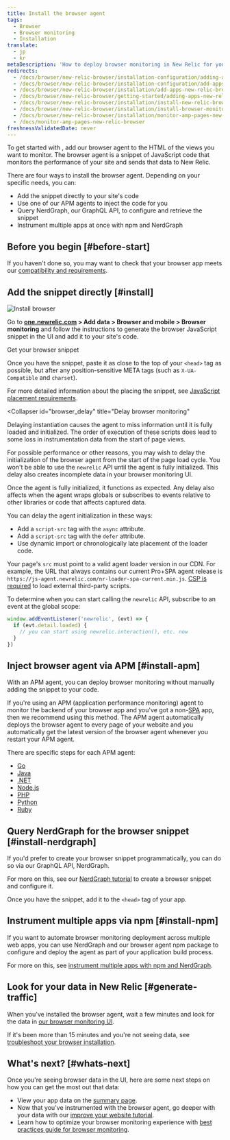 ```yaml
---
title: Install the browser agent
tags:
  - Browser
  - Browser monitoring
  - Installation
translate:
  - jp
  - kr
metaDescription: 'How to deploy browser monitoring in New Relic for your apps, including UI, copy/paste, and API options.'
redirects:
  - /docs/browser/new-relic-browser/installation-configuration/adding-apps-new-relic-browser
  - /docs/browser/new-relic-browser/installation-configuration/add-apps-new-relic-browser
  - /docs/browser/new-relic-browser/installation/add-apps-new-relic-browser
  - /docs/browser/new-relic-browser/getting-started/adding-apps-new-relic-browser
  - /docs/browser/new-relic-browser/installation/install-new-relic-browser-agent
  - /docs/browser/new-relic-browser/installation/install-browser-monitoring-agent
  - /docs/browser/new-relic-browser/installation/monitor-amp-pages-new-relic-browser
  - /docs/monitor-amp-pages-new-relic-browser
freshnessValidatedDate: never
---
```



To get started with <InlinePopover type="browser" />, add our browser agent to the HTML of the views you want to monitor. The browser agent is a snippet of JavaScript code that monitors the performance of your site and sends that data to New Relic. 

There are four ways to install the browser agent. Depending on your specific needs, you can:

* Add the snippet directly to your site's code
* Use one of our APM agents to inject the code for you
* Query NerdGraph, our GraphQL API, to configure and retrieve the snippet
* Instrument multiple apps at once with npm and NerdGraph

## Before you begin [#before-start] 

If you haven't done so, you may want to check that your browser app meets our [compatibility and requirements](/docs/browser/new-relic-browser/getting-started/compatibility-requirements-browser-monitoring).

## Add the snippet directly [#install]

<img
  title="Install browser"
  alt="Install browser"
  src={browserInstallBrowser}
/>

Go to <DNT>**[one.newrelic.com](https://one.newrelic.com) > Add data > Browser and mobile > Browser monitoring**</DNT> and follow the instructions to generate the browser JavaScript snippet in the UI and add it to your site's code. 

<ButtonGroup>
  <ButtonLink
    role="button"
    to="https://onenr.io/0MRNpYqNqQn"
    variant="primary"
  >
    Get your browser snippet
  </ButtonLink>
</ButtonGroup>

Once you have the snippet, paste it as close to the top of your `<head>` tag as possible, but after any position-sensitive META tags (such as `X-UA-Compatible` and `charset`). 

For more detailed information about the placing the snippet, see [JavaScript placement requirements](/docs/browser/new-relic-browser/page-load-timing-resources/instrumentation-browser-monitoring#javascript-placement).

<Collapser
    id="browser_delay"
    title="Delay browser monitoring"
>

<Callout variant="caution">
  Delaying instantiation causes the agent to miss information until it is fully loaded and initialized. The order of execution of these scripts does lead to some loss in instrumentation data from the start of page views.
</Callout>

For possible performance or other reasons, you may wish to delay the initialization of the browser agent from the start of the page load cycle. You won't be able to use the `newrelic` API until the agent is fully initialized. This delay also creates incomplete data in your browser monitoring UI.

Once the agent is fully initialized, it functions as expected. Any delay also affects when the agent wraps globals or subscribes to events relative to other libraries or code that affects captured data.

You can delay the agent initialization in these ways:

* Add a `script-src` tag with the `async` attribute.
* Add a `script-src` tag with the `defer` attribute.
* Use dynamic import or chronologically late placement of the loader code.

Your page's `src` must point to a valid agent loader version in our CDN. For example, the URL that always contains our current Pro+SPA agent release is `https://js-agent.newrelic.com/nr-loader-spa-current.min.js`. [CSP is required](/docs/browser/new-relic-browser/getting-started/compatibility-requirements-browser-monitoring#csp) to load external third-party scripts.

To determine when you can start calling the `newrelic` API, subscribe to an event at the global scope:

```js
window.addEventListener('newrelic', (evt) => {
  if (evt.detail.loaded) {
    // you can start using newrelic.interaction(), etc. now
  }
})
```
    
</Collapser>

## Inject browser agent via APM [#install-apm]

With an APM agent, you can deploy browser monitoring without manually adding the snippet to your code.

If you're using an APM (application performance monitoring) agent to monitor the backend of your browser app and you've got a non-[SPA](/docs/browser/single-page-app-monitoring/get-started/introduction-single-page-app-monitoring) app, then we recommend using this method. The APM agent automatically deploys the browser agent to every page of your website and you automatically get the latest version of the browser agent whenever you restart your APM agent.

There are specific steps for each APM agent:

* [Go](/docs/agents/go-agent/features/install-new-relic-browser-go-apps)
* [Java](/docs/agents/java-agent/instrumentation/page-load-timing-java)
* [.NET](/docs/agents/net-agent/features/page-load-timing-net)
* [Node.js](/docs/agents/nodejs-agent/supported-features/page-load-timing-nodejs)
* [PHP](/docs/agents/php-agent/features/page-load-timing-php)
* [Python](/docs/agents/python-agent/supported-features/page-load-timing-python)
* [Ruby](/docs/agents/ruby-agent/features/page-load-timing-ruby)

## Query NerdGraph for the browser snippet [#install-nerdgraph]

If you'd prefer to create your browser snippet programmatically, you can do so via our GraphQL API, NerdGraph. 

For more on this, see our [NerdGraph tutorial](/docs/apis/nerdgraph/examples/browser-monitoring-config-nerdgraph/) to create a browser snippet and configure it. 

Once you have the snippet, add it to the `<head>` tag of your app. 

## Instrument multiple apps via npm [#install-npm]

If you want to automate browser monitoring deployment across multiple web apps, you can use NerdGraph and our browser agent npm package to configure and deploy the agent as part of your application build process.

For more on this, see [instrument multiple apps with npm and NerdGraph](/docs/apis/nerdgraph/examples/combining-npm-nerdgraph/).

## Look for your data in New Relic [#generate-traffic]

When you've installed the browser agent, wait a few minutes and look for the data in [our browser monitoring UI](https://one.newrelic.com/nr1-core?filters=%28domain%3D%27BROWSER%27%20AND%20type%3D%27APPLICATION%27%29&state=1f7bae2d-dd3a-0027-3079-b60bcd19ded9&_gl=1*15f78ub*_ga*MTE0MTA2MTA5MS4xNzE4OTI0MDkw*_ga_R5EF3MCG7B*MTcyMTMxMzk2MC41Ny4xLjE3MjEzMTg2MzcuNDcuMS4xMDYwNTI3Njcw).

If it's been more than 15 minutes and you're not seeing data, see [troubleshoot your browser installation](/docs/browser/browser-monitoring/troubleshooting/troubleshoot-your-browser-monitoring-installation/).

## What's next? [#whats-next]

Once you're seeing browser data in the UI, here are some next steps on how you can get the most out that data: 

* View your app data on the [summary page](/docs/browser/browser-monitoring/getting-started/browser-summary-page).
* Now that you've instrumented with the browser agent, go deeper with your data with our [improve your website tutorial](/docs/journey-performance/guide-to-monitoring-core-web-vitals). 
* Learn how to optimize your browser monitoring experience with [best practices guide for browser monitoring](/docs/new-relic-solutions/best-practices-guides/full-stack-observability/browser-monitoring-best-practices-guide). 

<InstallFeedback />